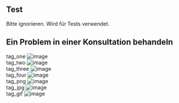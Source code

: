 == Test ==

Bitte ignorieren. Wird für Tests verwendet.

== Ein Problem in einer Konsultation behandeln ==

tag_one [[Image:ch.elexis.icpc:icpc1.png|image]]<br />
tag_two [[Image:ch.elexis.icpc:icpc2.png|image]]<br />
tag_three [[Image:icpc3.png|image]]<br />
tag_four [[Datei:ch.elexis.icpc:icpc4.png|image]]<br />
tag_png [[Datei:Ch.elexis.icpc:icpc5.png|image]]<br />
tag_jpg [[Datei:Ch.elexis.icpc:icpc6.png|image]]<br />
tag_gif [[Datei:Ch.elexis.icpc:icpc7.png|image]]<br />





